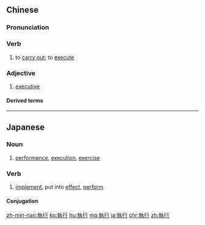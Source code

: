 {{also|执行}}
==Chinese==
{{zh-forms|s=执行}}

===Pronunciation===
{{zh-pron
|m=zhíxíng
|c=zap1 hang4
|h=pfs=chṳp-hàng
|mn=chip-hêng
|ma=Zh-zhíxíng.ogg
|cat=v,a
}}

===Verb===
{{zh-verb}}

# to [[carry out]]; to [[execute]]

===Adjective===
{{zh-adj}}

# {{lb|zh|attributive}} [[executive]]

====Derived terms====
{{zh-der|執法|執行者}}

{{zh-cat|Elementary}}

----

==Japanese==
{{ja-kanjitab|しつ|k1=しっ|こう|yomi=o}}

===Noun===
{{ja-noun|しっこう}}

# [[performance]], [[execution]], [[exercise]]

===Verb===
{{ja-verb-suru|しっこう}}

# [[implement]], put into [[effect]], [[perform]]

====Conjugation====
{{ja-suru|しっこう}}

[[zh-min-nan:執行]]
[[ko:執行]]
[[hu:執行]]
[[mg:執行]]
[[ja:執行]]
[[chr:執行]]
[[zh:執行]]